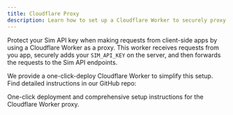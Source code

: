 ```yaml
---
title: Cloudflare Proxy
description: Learn how to set up a Cloudflare Worker to securely proxy your Sim API requests, protecting your API key from client-side exposure.
---
```


Protect your Sim API key when making requests from client-side apps by using a Cloudflare Worker as a proxy.
This worker receives requests from you app, securely adds your `SIM_API_KEY` on the server, and then forwards the requests to the Sim API endpoints.

We provide a one-click-deploy Cloudflare Worker to simplify this setup.
Find detailed instructions in our GitHub repo:

<Card title="Sim API Proxy on GitHub" icon="github" horizontal href="https://github.com/duneanalytics/sim-proxy">
    One-click deployment and comprehensive setup instructions for the Cloudflare Worker proxy.
</Card>